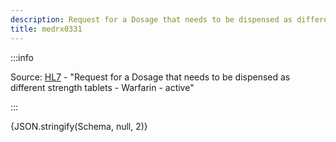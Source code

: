 ```yaml
---
description: Request for a Dosage that needs to be dispensed as different strength tablets - Warfarin - active
title: medrx0331
---
```



:::info

Source: [HL7](https://www.hl7.org/fhir/medicationrequest0331.html) - "Request for a Dosage that needs to be dispensed as different strength tablets - Warfarin - active"

:::

<Tabs>
  <TabItem value="text" label="Human readable text" default>
    <MultipleDosagesToText dosages={Schema} config={{}} />
  </TabItem>
  <TabItem value="json" label="Dosage">
    <CodeBlock language="json">{JSON.stringify(Schema, null, 2)}</CodeBlock>
  </TabItem>
</Tabs>
